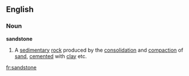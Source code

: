==English==
===Noun===
'''sandstone'''
# A [[sedimentary]] [[rock]] produced by the [[consolidation]] and [[compaction]] of [[sand]], [[cement]]ed with [[clay]] etc.

[[fr:sandstone]]